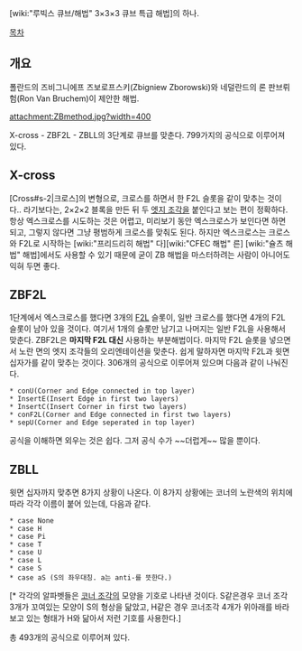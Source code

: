 [wiki:"루빅스 큐브/해법" 3×3×3 큐브 특급 해법]의 하나. 

[[목차]]
== 개요 ==
폴란드의 즈비그니에프 즈보로프스키(Zbigniew Zborowski)와 네덜란드의 론 판브뤼험(Ron Van Bruchem)이 제안한 해법. 

attachment:ZBmethod.jpg?width=400

X-cross - ZBF2L - ZBLL의 3단계로 큐브를 맞춘다. 799가지의 공식으로 이루어져 있다. 

== X-cross ==
[Cross#s-2|크로스]의 변형으로, 크로스를 하면서 한 F2L 슬롯을 같이 맞추는 것이다.. 라기보다는, 2×2×2 블록을 만든 뒤 두 [[엣지 조각]]을 붙인다고 보는 편이 정확하다. 
항상 엑스크로스를 시도하는 것은 어렵고, 미리보기 동안 엑스크로스가 보인다면 하면 되고, 그렇지 않다면 그냥 평범하게 크로스를 맞춰도 된다. 
하지만 엑스크로스는 크로스와 F2L로 시작하는 [wiki:"프리드리히 해법" 다][wiki:"CFEC 해법" 른] [wiki:"슐츠 해법" 해법]에서도 사용할 수 있기 때문에 굳이 ZB 해법을 마스터하려는 사람이 아니어도 익혀 두면 좋다. 

== ZBF2L ==
1단계에서 엑스크로스를 했다면 3개의 [[F2L]] 슬롯이, 일반 크로스를 했다면 4개의 F2L 슬롯이 남아 있을 것이다. 여기서 1개의 슬롯만 남기고 나머지는 일반 F2L을 사용해서 맞춘다. 
ZBF2L은 '''마지막 F2L 대신''' 사용하는 부분해법이다. 마지막 F2L 슬롯을 넣으면서 노란 면의 엣지 조각들의 오리엔테이션을 맞춘다. 쉽게 말하자면 마지막 F2L과 윗면 십자가를 같이 맞추는 것이다. 306개의 공식으로 이루어져 있으며 다음과 같이 나눠진다. 

 * conU(Corner and Edge connected in top layer)
 * InsertE(Insert Edge in first two layers)
 * InsertC(Insert Corner in first two layers)
 * conF2L(Corner and Edge connected in first two layers) 
 * sepU(Corner and Edge seperated in top layer)

공식을 이해하면 외우는 것은 쉽다. 그저 공식 수가 ~~더럽게~~ 많을 뿐이다. 

== ZBLL ==
윗면 십자까지 맞추면 8가지 상황이 나온다. 이 8가지 상황에는 코너의 노란색의 위치에 따라 각각 이름이 붙어 있는데, 다음과 같다. 

 * case None
 * case H
 * case Pi
 * case T
 * case U
 * case L
 * case S
 * case aS (S의 좌우대칭. a는 anti-를 뜻한다.)
[* 각각의 알파벳들은 [[코너 조각]]의 모양을 기호로 나타낸 것이다. S같은경우 코너 조각 3개가 꼬여있는 모양이 S의 형상을 닮았고, H같은 경우 코너조각 4개가 위아래를 바라보고 있는 형태가 H와 닮아서 저런 기호를 사용한다.]

총 493개의 공식으로 이루어져 있다. 

